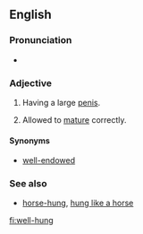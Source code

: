 ==English==

===Pronunciation===
* {{rhymes|ʌŋ}}

===Adjective===
{{en-adj|head=[[well]][[-]][[hung]]|better-hung|sup=best-hung}}

# {{context|informal|lang=en}} Having a large [[penis]].
# {{context|of [[game]] meat|lang=en}} Allowed to [[mature]] correctly.

====Synonyms====
* {{sense|having a large penis}} [[well-endowed]]

===See also===
* [[horse-hung]], [[hung like a horse]]

[[fi:well-hung]]